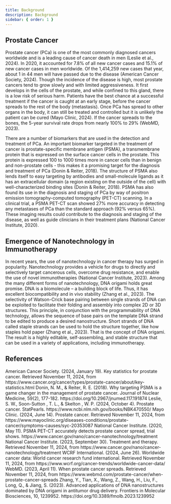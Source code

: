 ```yaml
---
title: Background
description: Background
sidebar: { order: 1 }
---
```



## Prostate Cancer

Prostate cancer (PCa) is one of the most commonly diagnosed cancers worldwide and is a leading cause of cancer death in men (Leslie et al., 2024). In 2020, it accounted for 7.8% of all new cancer cases and 15.1% of new cancer cases in men worldwide. Of the 1,414,259 new cases that year, about 1 in 44 men will have passed due to the disease (American Cancer Society, 2024). Though the incidence of the disease is high, most prostate cancers tend to grow slowly and with limited aggressiveness. It first develops in the cells of the prostate, and while confined to this gland, there is a low risk of serious harm. Patients have the best chance at a successful treatment if the cancer is caught at an early stage, before the cancer spreads to the rest of the body (metastasis). Once PCa has spread to other organs in the body, it can still be treated and controlled but it is unlikely the patient can be cured (Mayo Clinic, 2024). If the cancer spreads to the bones, the 5-year survival rate drops from nearly 100% to 29% (WebMD, 2023).

There are a number of biomarkers that are used in the detection and treatment of PCa. An important biomarker targeted in the treatment of cancer is prostate-specific membrane antigen (PSMA), a transmembrane protein that is expressed on the surface cancer cells in the prostate. This protein is expressed 100 to 1000 times more in cancer cells than in benign and non-prostate cells - this makes it a promising target for the diagnosis and treatment of PCa (Donin & Reiter, 2018). The structure of PSMA also lends itself to easy targeting by antibodies and small-molecule ligands as it has an extracellular domain (a region existing on the outside of the cell) with well-characterized binding sites (Donin & Reiter, 2018). PSMA has also found its use in the diagnosis and staging of PCa by way of positron emission tomography-computed tomography (PET-CT) scanning. In a clinical trial, a PSMA PET-CT scan showed 27% more accuracy in detecting any metastases of PCa than the standard approach (92% versus 65%). These imaging results could contribute to the diagnosis and staging of the disease, as well as guide clinicians in their treatment plans (National Cancer Institute, 2020).

## Emergence of Nanotechnology in Immunotherapy

In recent years, the use of nanotechnology in cancer therapy has surged in popularity. Nanotechnology provides a vehicle for drugs to directly and selectively target cancerous cells, overcome drug resistance, and enable the use of novel immunotherapies (National Cancer Institute, 2023). Among the many different forms of nanotechnology, DNA origami holds great promise. DNA is a biomolecule – a building block of life. Thus, it has excellent biocompatibility and in vivo stability (Zhang et al., 2023). The selectivity of Watson-Crick base pairing between single strands of DNA can be exploited to facilitate their folding and assembly into complex 2D or 3D structures. This principle, in conjunction with the programmability of DNA technology, allows the sequence of base pairs on the template DNA strand to be edited to produce a desired nanostructure. Short strands of DNA called staple strands can be used to hold the structure together, like how staples hold paper (Zhang et al., 2023). That is the concept of DNA origami. The result is a highly editable, self-assembling, and stable structure that can be used in a variety of applications, including immunotherapy.

## References

<ReferenceList>
  American Cancer Society. (2024, January 19). Key statistics for prostate
  cancer. Retrieved November 11, 2024, from
  https://www.cancer.org/cancer/types/prostate-cancer/about/key-statistics.html
  Donin, N. M., & Reiter, R. E. (2018). Why targeting PSMA is a game changer in
  the management of prostate cancer. Journal of Nuclear Medicine, 59(2),
  177-182. https://doi.org/10.2967/jnumed.117.191874 Leslie, S. W., Soon-Sutton
  , T. L., & Skelton , W. P. (2024, October 4). Prostate cancer. StatPearls.
  https://www.ncbi.nlm.nih.gov/books/NBK470550/ Mayo Clinic. (2024, June 14).
  Prostate cancer. Retrieved November 11, 2024, from
  https://www.mayoclinic.org/diseases-conditions/prostate-cancer/symptoms-causes/syc-20353087
  National Cancer Institute. (2020, May 11). PSMA PET-CT accurately detects
  prostate cancer spread, trial shows.
  https://www.cancer.gov/nano/cancer-nanotechnology/treatment National Cancer
  Institute. (2023, September 30). Treatment and therapy. Retrieved November 11,
  2024, from https://www.cancer.gov/nano/cancer-nanotechnology/treatment WCRF
  International. (2024, June 26). Worldwide cancer data: World cancer research
  fund international. Retrieved November 11, 2024, from
  https://www.wcrf.org/cancer-trends/worldwide-cancer-data/ WebMD. (2023, April
  11). When prostate cancer spreads. Retrieved November 11, 2024, from
  https://www.webmd.com/prostate-cancer/when-prostate-cancer-spreads Zhang, Y.,
  Tian, X., Wang, Z., Wang, H., Liu, F., Long, Q., & Jiang, S. (2023). Advanced
  applications of DNA nanostructures dominated by DNA origami in antitumor drug
  delivery. Frontiers in Molecular Biosciences, 10, 1239952.
  https://doi.org/10.3389/fmolb.2023.1239952
</ReferenceList>
